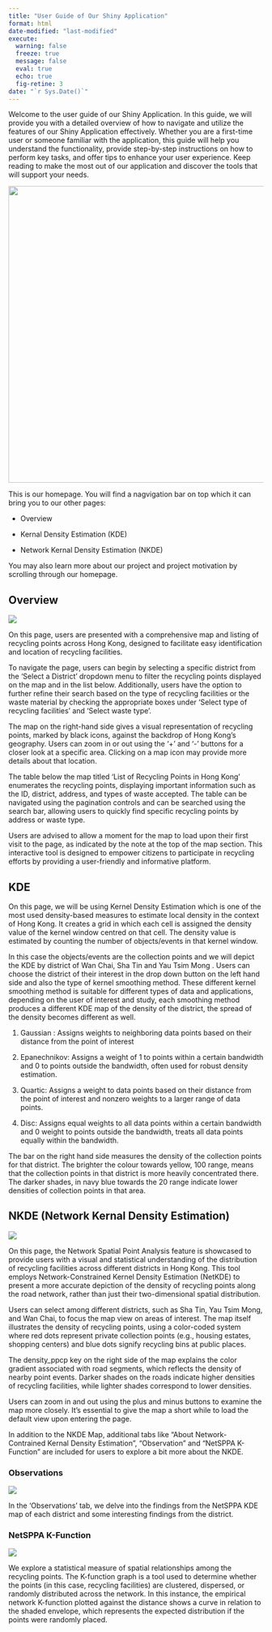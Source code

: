 ```yaml
---
title: "User Guide of Our Shiny Application"
format: html
date-modified: "last-modified"
execute:  
  warning: false
  freeze: true
  message: false 
  eval: true 
  echo: true 
  fig-retine: 3
date: "`r Sys.Date()`"
---
```


Welcome to the user guide of our Shiny Application. In this guide, we will provide you with a detailed overview of how to navigate and utilize the features of our Shiny Application effectively. Whether you are a first-time user or someone familiar with the application, this guide will help you understand the functionality, provide step-by-step instructions on how to perform key tasks, and offer tips to enhance your user experience. Keep reading to make the most out of our application and discover the tools that will support your needs.

![](images/clipboard-3429064090.png){fig-align="center" width="585"}

This is our homepage. You will find a nagvigation bar on top which it can bring you to our other pages:

-   Overview

-   Kernal Density Estimation (KDE)

-   Network Kernal Density Estimation (NKDE)

You may also learn more about our project and project motivation by scrolling through our homepage.

## Overview

![](images/clipboard-3582876104.png)

On this page, users are presented with a comprehensive map and listing of recycling points across Hong Kong, designed to facilitate easy identification and location of recycling facilities.

To navigate the page, users can begin by selecting a specific district from the 'Select a District' dropdown menu to filter the recycling points displayed on the map and in the list below. Additionally, users have the option to further refine their search based on the type of recycling facilities or the waste material by checking the appropriate boxes under 'Select type of recycling facilities' and 'Select waste type'.

The map on the right-hand side gives a visual representation of recycling points, marked by black icons, against the backdrop of Hong Kong’s geography. Users can zoom in or out using the '+' and '-' buttons for a closer look at a specific area. Clicking on a map icon may provide more details about that location.

The table below the map titled 'List of Recycling Points in Hong Kong' enumerates the recycling points, displaying important information such as the ID, district, address, and types of waste accepted. The table can be navigated using the pagination controls and can be searched using the search bar, allowing users to quickly find specific recycling points by address or waste type.

Users are advised to allow a moment for the map to load upon their first visit to the page, as indicated by the note at the top of the map section. This interactive tool is designed to empower citizens to participate in recycling efforts by providing a user-friendly and informative platform.

## KDE

On this page, we will be using Kernel Density Estimation which is one of the most used density-based measures to estimate local density in the context of Hong Kong. It creates a grid in which each cell is assigned the density value of the kernel window centred on that cell. The density value is estimated by counting the number of objects/events in that kernel window.

In this case the objects/events are the collection points and we will depict the KDE by district of Wan Chai, Sha Tin and Yau Tsim Mong . Users can choose the district of their interest in the drop down button on the left hand side and also the type of kernel smoothing method. These different kernel smoothing method is suitable for different types of data and applications, depending on the user of interest and study, each smoothing method produces a different KDE map of the density of the district, the spread of the density becomes different as well.

1.  Gaussian : Assigns weights to neighboring data points based on their distance from the point of interest

2.  Epanechnikov: Assigns a weight of 1 to points within a certain bandwidth and 0 to points outside the bandwidth, often used for robust density estimation.

3.  Quartic: Assigns a weight to data points based on their distance from the point of interest and nonzero weights to a larger range of data points.

4.  Disc: Assigns equal weights to all data points within a certain bandwidth and 0 weight to points outside the bandwidth, treats all data points equally within the bandwidth.

The bar on the right hand side measures the density of the collection points for that district. The brighter the colour towards yellow, 100 range, means that the collection points in that district is more heavily concentrated there. The darker shades, in navy blue towards the 20 range indicate lower densities of collection points in that area.

## NKDE (Network Kernal Density Estimation)

![](images/clipboard-1152750894.png)

On this page, the Network Spatial Point Analysis feature is showcased to provide users with a visual and statistical understanding of the distribution of recycling facilities across different districts in Hong Kong. This tool employs Network-Constrained Kernel Density Estimation (NetKDE) to present a more accurate depiction of the density of recycling points along the road network, rather than just their two-dimensional spatial distribution.

Users can select among different districts, such as Sha Tin, Yau Tsim Mong, and Wan Chai, to focus the map view on areas of interest. The map itself illustrates the density of recycling points, using a color-coded system where red dots represent private collection points (e.g., housing estates, shopping centers) and blue dots signify recycling bins at public places.

The density_ppcp key on the right side of the map explains the color gradient associated with road segments, which reflects the density of nearby point events. Darker shades on the roads indicate higher densities of recycling facilities, while lighter shades correspond to lower densities.

Users can zoom in and out using the plus and minus buttons to examine the map more closely. It's essential to give the map a short while to load the default view upon entering the page.

In addition to the NKDE Map, additional tabs like "About Network-Contrained Kernal Density Estimation", "Observation" and "NetSPPA K-Function" are included for users to explore a bit more about the NKDE.

### Observations

![](images/clipboard-3718885929.png)

In the 'Observations' tab, we delve into the findings from the NetSPPA KDE map of each district and some interesting findings from the district.

### NetSPPA K-Function

![](images/clipboard-1116655973.png)

We explore a statistical measure of spatial relationships among the recycling points. The K-function graph is a tool used to determine whether the points (in this case, recycling facilities) are clustered, dispersed, or randomly distributed across the network. In this instance, the empirical network K-function plotted against the distance shows a curve in relation to the shaded envelope, which represents the expected distribution if the points were randomly placed.
